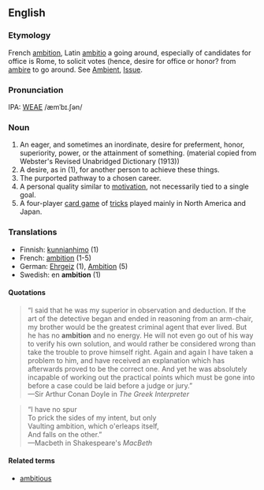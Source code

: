 ==English==
===Etymology===
French [[ambition]], Latin [[ambitio]] a going around, especially of candidates for office is Rome, to solicit votes (hence, desire for office or honor? from [[ambire]] to go around.  See [[Ambient]], [[Issue]].

===Pronunciation===
IPA: [[WEAE]] /æmˈbɪ.ʃən/

===Noun===
#An eager, and sometimes an inordinate, desire for preferment, honor, superiority, power, or the attainment of something. (material copied from Webster's Revised Unabridged Dictionary (1913))
#A desire, as in (1), for another person to achieve these things.
#The purported pathway to a chosen career.
#A personal quality similar to [[motivation]], not necessarily tied to a single goal. 
#A four-player [[card game]] of [[tricks]] played mainly in North America and Japan. 

===Translations===
*Finnish: [[kunnianhimo]] (1)
*French: [[ambition]] (1-5)
*German: [[Ehrgeiz]] (1), [[Ambition]] (5)
*Swedish: en '''ambition''' (1)
====Quotations====
<blockquote>
&ldquo;I said that he was my superior in observation and
deduction.  If the art of the detective began and
ended in reasoning from an arm-chair, my brother would
be the greatest criminal agent that ever lived.  But
he has no '''ambition''' and no energy.  He will not even go
out of his way to verify his own solution, and would
rather be considered wrong than take the trouble to
prove himself right.  Again and again I have taken a
problem to him, and have received an explanation which
has afterwards proved to be the correct one.  And yet
he was absolutely incapable of working out the
practical points which must be gone into before a case
could be laid before a judge or jury.&rdquo;
<BR>&mdash;Sir Arthur Conan Doyle in ''The Greek Interpreter''
</blockquote>

<blockquote>
&ldquo;I have no spur<BR>
To prick the sides of my intent, but only<BR>
Vaulting ambition, which o'erleaps itself,<BR>
And falls on the other.&rdquo;
<BR>&mdash;Macbeth in Shakespeare's ''MacBeth''
</blockquote>

====Related terms====
*[[ambitious]]